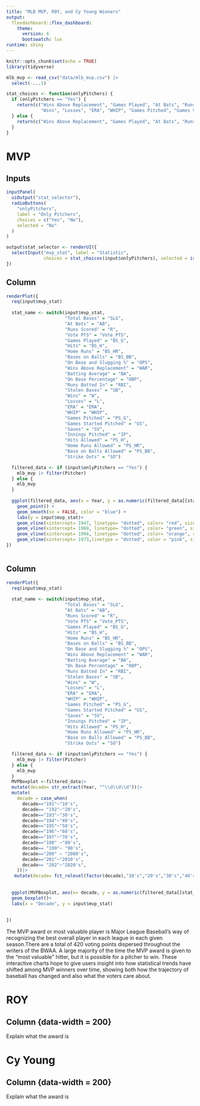 ```yaml
---
title: "MLB MVP, ROY, and Cy Young Winners"
output: 
  flexdashboard::flex_dashboard:
    theme: 
      version: 4
      bootswatch: lux
runtime: shiny
---
```


```r
knitr::opts_chunk$set(echo = TRUE)
library(tidyverse)

mlb_mvp <- read_csv("data/mlb_mvp.csv") |>
  select(-...1)

stat_choices <- function(onlyPitchers) {
  if (onlyPitchers == "Yes") {
    return(c("Wins Above Replacement", "Games Played", "At Bats", "Runs Scored", "Hits", "Home Runs", "Runs Batted In", "Stolen Bases", "Bases on Balls", "Hits At Bats", "On Base Percentage", "On Base and Slugging %", "Total Bases", "Vote PTS", 
             "Wins", "Losses", "ERA", "WHIP", "Games Pitched", "Games Started Pitched", "Saves", "Innings Pitched", "Hits Allowed", "Home Runs Allowed", "Base on Balls Allowed", "Strike Outs"))
  } else {
    return(c("Wins Above Replacement", "Games Played", "At Bats", "Runs Scored", "Hits", "Home Runs", "Runs Batted In", "Stolen Bases", "Bases on Balls", "Hits At Bats", "On Base Percentage", "On Base and Slugging %", "Total Bases", "Vote PTS"))
  }
}
```


MVP
==========================


Inputs {.sidebar}
-------------------------



```r
inputPanel(
  uiOutput("stat_selector"),
  radioButtons(
    "onlyPitchers",
    label = "Only Pitchers",
    choices = c("Yes", "No"),
    selected = "No"
  )
)

output$stat_selector <- renderUI({
  selectInput("mvp_stat", label = "Statistic",
              choices = stat_choices(input$onlyPitchers), selected = isolate(input$mvp_stat))
})
```



Column {data-width=300}
-------------------------

```r
renderPlot({
  req(input$mvp_stat)
  
  stat_name <- switch(input$mvp_stat,
                      "Total Bases" = "SLG",
                      "At Bats" = "AB",
                      "Runs Scored" = "R",
                      "Vote PTS" = "Vote_PTS",
                      "Games Played" = "BS_G",
                      "Hits" = "BS_H",
                      "Home Runs" = "BS_HR",
                      "Bases on Balls" = "BS_BB",
                      "On Base and Slugging %" = "OPS",
                      "Wins Above Replacement" = "WAR",
                      "Batting Average" = "BA",
                      "On Base Percentage" = "OBP",
                      "Runs Batted In" = "RBI",
                      "Stolen Bases" = "SB",
                      "Wins" = "W",
                      "Losses" = "L",
                      "ERA" = "ERA",
                      "WHIP" = "WHIP",
                      "Games Pitched" = "PS_G",
                      "Games Started Pitched" = "GS",
                      "Saves" = "SV",
                      "Innings Pitched" = "IP",
                      "Hits Allowed" = "PS_H",
                      "Home Runs Allowed" = "PS_HR",
                      "Base on Balls Allowed" = "PS_BB",
                      "Strike Outs" = "SO")

  filtered_data <- if (input$onlyPitchers == "Yes") {
    mlb_mvp |> filter(Pitcher)
  } else {
    mlb_mvp
  }
  
  ggplot(filtered_data, aes(x = Year, y = as.numeric(filtered_data[[stat_name]]))) +
    geom_point() +
    geom_smooth(se = FALSE, color = "blue") +
    labs(y = input$mvp_stat)+
    geom_vline(xintercept= 1947, linetype= "dotted", color= "red", size= 2)+
    geom_vline(xintercept= 1969, linetype= "dotted", color= "green", size= 2)+
    geom_vline(xintercept= 1994, linetype= "dotted", color= "orange", size= 2)+
    geom_vline(xintercept= 1973,linetype = "dotted", color = "pink", size= 2)
})



```


Column {data-width=300}
-------------------------
```r
renderPlot({
  req(input$mvp_stat)
  
  stat_name <- switch(input$mvp_stat,
                      "Total Bases" = "SLG",
                      "At Bats" = "AB",
                      "Runs Scored" = "R",
                      "Vote PTS" = "Vote_PTS",
                      "Games Played" = "BS_G",
                      "Hits" = "BS_H",
                      "Home Runs" = "BS_HR",
                      "Bases on Balls" = "BS_BB",
                      "On Base and Slugging %" = "OPS",
                      "Wins Above Replacement" = "WAR",
                      "Batting Average" = "BA",
                      "On Base Percentage" = "OBP",
                      "Runs Batted In" = "RBI",
                      "Stolen Bases" = "SB",
                      "Wins" = "W",
                      "Losses" = "L",
                      "ERA" = "ERA",
                      "WHIP" = "WHIP",
                      "Games Pitched" = "PS_G",
                      "Games Started Pitched" = "GS",
                      "Saves" = "SV",
                      "Innings Pitched" = "IP",
                      "Hits Allowed" = "PS_H",
                      "Home Runs Allowed" = "PS_HR",
                      "Base on Balls Allowed" = "PS_BB",
                      "Strike Outs" = "SO")

  filtered_data <- if (input$onlyPitchers == "Yes") {
    mlb_mvp |> filter(Pitcher)
  } else {
    mlb_mvp
  }
  MVPBoxplot <-filtered_data|>
  mutate(decade= str_extract(Year, "^\\d\\d\\d"))|>
  mutate(
    decade = case_when(
      decade=="191"~"10's",
      decade== "192"~"20's",
      decade=="193"~"30's",
      decade=="194"~"40's",
      decade=="195"~"50's",
      decade=="196"~"60's",
      decade=="197"~"70's", 
      decade=="198" ~"80's",
      decade== "199"~ "90's",
      decade=="200" ~ "2000's",
      decade=="201"~"2010's",
      decade== "202"~"2020's",
    ))|>
   mutate(decade= fct_relevel(factor(decade),"10's","20's","30's","40's","50's", "60's", "70's", "80's", "90's"))
  
  
  ggplot(MVPBoxplot, aes(x= decade, y = as.numeric(filtered_data[[stat_name]])))+
  geom_boxplot()+
  labs(x = "Decade", y = input$mvp_stat)
  
  
})
```

The MVP award or most valuable player is Major League Baseball's way of recognizing the best overall player in each league in each given season.There are a total of 420 voting points dispersed throughout the writers of the BWAA. A large majority of the time the MVP award is given to the "most valuable" hitter, but it is possible for a pitcher to win. These interactive charts hope to give users insight into how statistical trends have shifted among MVP winners over time, showing both how the trajectory of baseball has changed and also what the voters care about. 

ROY
==========================

Column {data-width = 200}
-------------------------

Explain what the award is




Cy Young
==========================

Column {data-width = 200}
-------------------------

Explain what the award is








